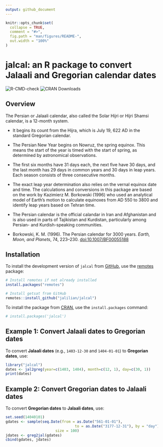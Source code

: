 ```yaml
---
output: github_document
---
```


```r
knitr::opts_chunk$set(
  collapse = TRUE,
  comment = "#>",
  fig.path = "man/figures/README-",
  out.width = "100%"
)
```

# jalcal: an R package to convert Jalaali and Gregorian calendar dates

<!-- badges: start -->
![R-CMD-check](https://github.com/yourusername/jalcal/actions/workflows/R-CMD-check.yaml/badge.svg)
![CRAN Downloads](https://cranlogs.r-pkg.org/badges/last-month/jalcal)
<!-- badges: end -->

## Overview

The Persian or Jalaali calendar, also called the Solar Hijri or Hijri Shamsi 
calendar, is a 12-month system. 

- It begins its count from the Hijra, which is July 19, 622 AD in the standard 
Gregorian calendar.

- The Persian New Year begins on Nowruz, the spring equinox. This means the start 
of the year is timed with the start of spring, as determined by astronomical 
observations.

- The first six months have 31 days each, the next five have 30 days, and the 
last month has 29 days in common years and 30 days in leap years. Each season 
consists of three consecutive months.

- The exact leap year determination also relies on the vernal equinox date and 
time. The calculations and conversions in this package are based on the work by 
Kazimierz M. Borkowski (1996) who used an analytical model of Earth's motion 
to calculate equinoxes from AD 550 to 3800 and identify leap years based on 
Tehran time.

- The Persian calendar is the official calandar in Iran and Afghanistan and is 
also used in parts of Tajikistan and Kurdistan, particularly among Persian- and 
Kurdish-speaking communities.


- Borkowski, K. M. (1996). The Persian calendar for 3000 years. 
*Earth, Moon, and Planets*, 74, 223–230. [doi:10.1007/BF00055188](https://doi.org/10.1007/BF00055188)

## Installation

To install the development version of `jalcal` from [GitHub](https://github.com/jalilian/jalcal), use the [remotes](https://CRAN.R-project.org/package=remotes) package:
```r
# Install remotes if not already installed
install.packages("remotes")

# Install getsat from GitHub
remotes::install_github("jalilian/jalcal")
```

To install the package from [CRAN](https://CRAN.R-project.org/package=jalcal), use the `install.packages` command:
```r
# install.packages('jalcal')
```

## Example 1: Convert Jalaali dates to Gregorian dates

To convert **Jalaali dates** (e.g., `1403-12-30` and `1404-01-01`) to **Gregorian dates**, use:
```r
library("jalcal")
dates <- jal2greg(year=c(1403, 1404), month=c(12, 1), day=c(30, 1))
print(dates)
```


## Example 2: Convert Gregorian dates to Jalaali dates

To convert **Gregorian dates** to **Jalaali dates**, use:
```r
set.seed(14040101)
gdates <- sample(seq.Date(from = as.Date("561-01-01"), 
                                to = as.Date("3177-12-31"), by = "day"), 
                       size = 100)
jdates <- greg2jal(gdates)
cbind(gdates, jdates)
```

